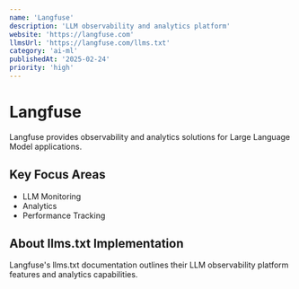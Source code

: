 ```yaml
---
name: 'Langfuse'
description: 'LLM observability and analytics platform'
website: 'https://langfuse.com'
llmsUrl: 'https://langfuse.com/llms.txt'
category: 'ai-ml'
publishedAt: '2025-02-24'
priority: 'high'
---
```


# Langfuse

Langfuse provides observability and analytics solutions for Large Language Model applications.

## Key Focus Areas

- LLM Monitoring
- Analytics
- Performance Tracking

## About llms.txt Implementation

Langfuse's llms.txt documentation outlines their LLM observability platform features and analytics capabilities.
